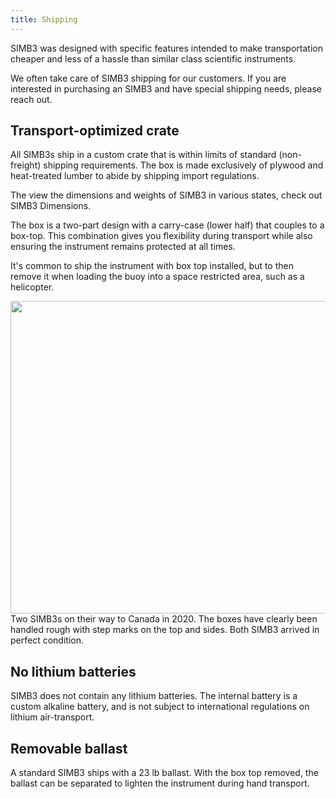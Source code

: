 ```yaml
---
title: Shipping
---
```



<RemoveMintlify />

SIMB3 was designed with specific features intended to make transportation cheaper and less of a hassle than similar class scientific instruments. 

<AlertBanner icon='🚛' status='info'>
  We often take care of SIMB3 shipping for our customers. If you are interested in purchasing an SIMB3 and have special shipping needs, <Link href='/contact' >please reach out</Link>.
</AlertBanner>

## Transport-optimized crate

All SIMB3s ship in a custom crate that is within limits of standard (non-freight) shipping requirements. The box is made exclusively of plywood and heat-treated lumber to abide by shipping import regulations. 

The view the dimensions and weights of SIMB3 in various states, check out <Link href='/docs/simb3-dimensions'>SIMB3 Dimensions</Link>.

The box is a two-part design with a carry-case (lower half) that couples to a box-top. This combination gives you flexibility during transport while also ensuring the instrument remains protected at all times. 

It's common to ship the instrument with box top installed, but to then remove it when loading the buoy into a space restricted area, such as a helicopter. 

<img src='https://d15g1rufdjpafj.cloudfront.net/documentation/media/7909f23e-736c-4fcf-aab6-2c60d13928b3_simb3-shipping-crate.jpeg' height='500px' width='1000px'/>
<span className='text-invertedShade5 text-sm'>Two SIMB3s on their way to Canada in 2020. The boxes have clearly been handled rough with step marks on the top and sides. Both SIMB3 arrived in perfect condition.</span>

## No lithium batteries

SIMB3 does not contain any lithium batteries. The internal battery is a custom alkaline battery, and is not subject to international regulations on lithium air-transport.

## Removable ballast

A standard SIMB3 ships with a 23 lb ballast. With the box top removed, the ballast can be separated to lighten the instrument during hand transport.